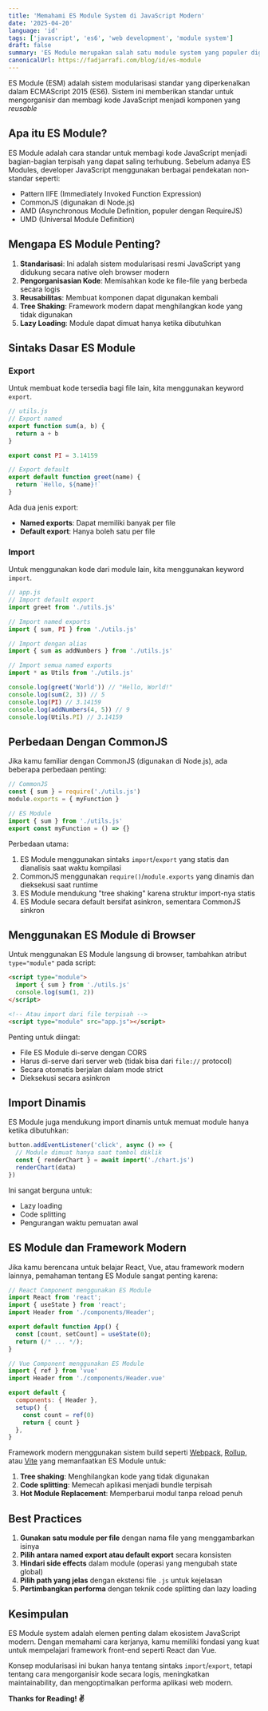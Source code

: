 ```yaml
---
title: 'Memahami ES Module System di JavaScript Modern'
date: '2025-04-20'
language: 'id'
tags: ['javascript', 'es6', 'web development', 'module system']
draft: false
summary: 'ES Module merupakan salah satu module system yang populer digunakan dalam modern javascript framework'
canonicalUrl: https://fadjarrafi.com/blog/id/es-module
---
```


ES Module (ESM) adalah sistem modularisasi standar yang diperkenalkan dalam ECMAScript 2015 (ES6). Sistem ini memberikan standar untuk mengorganisir dan membagi kode JavaScript menjadi komponen yang _reusable_

## Apa itu ES Module?

ES Module adalah cara standar untuk membagi kode JavaScript menjadi bagian-bagian terpisah yang dapat saling terhubung. Sebelum adanya ES Modules, developer JavaScript menggunakan berbagai pendekatan non-standar seperti:

- Pattern IIFE (Immediately Invoked Function Expression)
- CommonJS (digunakan di Node.js)
- AMD (Asynchronous Module Definition, populer dengan RequireJS)
- UMD (Universal Module Definition)

## Mengapa ES Module Penting?

1. **Standarisasi**: Ini adalah sistem modularisasi resmi JavaScript yang didukung secara native oleh browser modern
2. **Pengorganisasian Kode**: Memisahkan kode ke file-file yang berbeda secara logis
3. **Reusabilitas**: Membuat komponen dapat digunakan kembali
4. **Tree Shaking**: Framework modern dapat menghilangkan kode yang tidak digunakan
5. **Lazy Loading**: Module dapat dimuat hanya ketika dibutuhkan

## Sintaks Dasar ES Module

### Export

Untuk membuat kode tersedia bagi file lain, kita menggunakan keyword `export`.

```javascript
// utils.js
// Export named
export function sum(a, b) {
  return a + b
}

export const PI = 3.14159

// Export default
export default function greet(name) {
  return `Hello, ${name}!`
}
```

Ada dua jenis export:

- **Named exports**: Dapat memiliki banyak per file
- **Default export**: Hanya boleh satu per file

### Import

Untuk menggunakan kode dari module lain, kita menggunakan keyword `import`.

```javascript
// app.js
// Import default export
import greet from './utils.js'

// Import named exports
import { sum, PI } from './utils.js'

// Import dengan alias
import { sum as addNumbers } from './utils.js'

// Import semua named exports
import * as Utils from './utils.js'

console.log(greet('World')) // "Hello, World!"
console.log(sum(2, 3)) // 5
console.log(PI) // 3.14159
console.log(addNumbers(4, 5)) // 9
console.log(Utils.PI) // 3.14159
```

## Perbedaan Dengan CommonJS

Jika kamu familiar dengan CommonJS (digunakan di Node.js), ada beberapa perbedaan penting:

```javascript
// CommonJS
const { sum } = require('./utils.js')
module.exports = { myFunction }

// ES Module
import { sum } from './utils.js'
export const myFunction = () => {}
```

Perbedaan utama:

1. ES Module menggunakan sintaks `import`/`export` yang statis dan dianalisis saat waktu kompilasi
2. CommonJS menggunakan `require()`/`module.exports` yang dinamis dan dieksekusi saat runtime
3. ES Module mendukung "tree shaking" karena struktur import-nya statis
4. ES Module secara default bersifat asinkron, sementara CommonJS sinkron

## Menggunakan ES Module di Browser

Untuk menggunakan ES Module langsung di browser, tambahkan atribut `type="module"` pada script:

```html
<script type="module">
  import { sum } from './utils.js'
  console.log(sum(1, 2))
</script>

<!-- Atau import dari file terpisah -->
<script type="module" src="app.js"></script>
```

Penting untuk diingat:

- File ES Module di-serve dengan CORS
- Harus di-serve dari server web (tidak bisa dari `file://` protocol)
- Secara otomatis berjalan dalam mode strict
- Dieksekusi secara asinkron

## Import Dinamis

ES Module juga mendukung import dinamis untuk memuat module hanya ketika dibutuhkan:

```javascript
button.addEventListener('click', async () => {
  // Module dimuat hanya saat tombol diklik
  const { renderChart } = await import('./chart.js')
  renderChart(data)
})
```

Ini sangat berguna untuk:

- Lazy loading
- Code splitting
- Pengurangan waktu pemuatan awal

## ES Module dan Framework Modern

Jika kamu berencana untuk belajar React, Vue, atau framework modern lainnya, pemahaman tentang ES Module sangat penting karena:

```javascript
// React Component menggunakan ES Module
import React from 'react';
import { useState } from 'react';
import Header from './components/Header';

export default function App() {
  const [count, setCount] = useState(0);
  return (/* ... */);
}
```

```javascript
// Vue Component menggunakan ES Module
import { ref } from 'vue'
import Header from './components/Header.vue'

export default {
  components: { Header },
  setup() {
    const count = ref(0)
    return { count }
  },
}
```

Framework modern menggunakan sistem build seperti [Webpack](https://webpack.js.org/), [Rollup](https://rollupjs.org/), atau [Vite](https://vite.dev/) yang memanfaatkan ES Module untuk:

1. **Tree shaking**: Menghilangkan kode yang tidak digunakan
2. **Code splitting**: Memecah aplikasi menjadi bundle terpisah
3. **Hot Module Replacement**: Memperbarui modul tanpa reload penuh

## Best Practices

1. **Gunakan satu module per file** dengan nama file yang menggambarkan isinya
2. **Pilih antara named export atau default export** secara konsisten
3. **Hindari side effects** dalam module (operasi yang mengubah state global)
4. **Pilih path yang jelas** dengan ekstensi file `.js` untuk kejelasan
5. **Pertimbangkan performa** dengan teknik code splitting dan lazy loading

## Kesimpulan

ES Module system adalah elemen penting dalam ekosistem JavaScript modern. Dengan memahami cara kerjanya, kamu memiliki fondasi yang kuat untuk mempelajari framework front-end seperti React dan Vue.

Konsep modularisasi ini bukan hanya tentang sintaks `import`/`export`, tetapi tentang cara mengorganisir kode secara logis, meningkatkan maintainability, dan mengoptimalkan performa aplikasi web modern.

**Thanks for Reading! ✌️**
